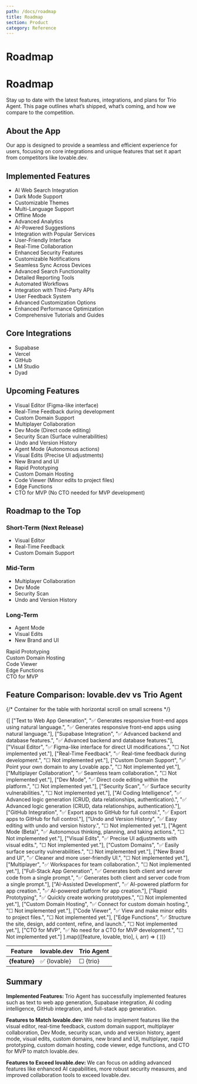 ```yaml
---
path: /docs/roadmap
title: Roadmap
section: Product
category: Reference
---
```


# Roadmap
# Roadmap

Stay up to date with the latest features, integrations, and plans for Trio Agent. This page outlines what’s shipped, what’s coming, and how we compare to the competition.

## About the App

Our app is designed to provide a seamless and efficient experience for users, focusing on core integrations and unique features that set it apart from competitors like lovable.dev.

## Implemented Features

- AI Web Search Integration
- Dark Mode Support
- Customizable Themes
- Multi-Language Support
- Offline Mode
- Advanced Analytics
- AI-Powered Suggestions
- Integration with Popular Services
- User-Friendly Interface
- Real-Time Collaboration
- Enhanced Security Features
- Customizable Notifications
- Seamless Sync Across Devices
- Advanced Search Functionality
- Detailed Reporting Tools
- Automated Workflows
- Integration with Third-Party APIs
- User Feedback System
- Advanced Customization Options
- Enhanced Performance Optimization
- Comprehensive Tutorials and Guides

## Core Integrations

- Supabase
- Vercel
- GitHub
- LM Studio
- Dyad

## Upcoming Features

- Visual Editor (Figma-like interface)
- Real-Time Feedback during development
- Custom Domain Support
- Multiplayer Collaboration
- Dev Mode (Direct code editing)
- Security Scan (Surface vulnerabilities)
- Undo and Version History
- Agent Mode (Autonomous actions)
- Visual Edits (Precise UI adjustments)
- New Brand and UI
- Rapid Prototyping
- Custom Domain Hosting
- Code Viewer (Minor edits to project files)
- Edge Functions
- CTO for MVP (No CTO needed for MVP development)

## Roadmap to the Top

### Short-Term (Next Release)

- Visual Editor
- Real-Time Feedback
- Custom Domain Support

### Mid-Term

- Multiplayer Collaboration
- Dev Mode
- Security Scan
- Undo and Version History

### Long-Term

- Agent Mode
- Visual Edits
- New Brand and UI


Rapid Prototyping  
Custom Domain Hosting  
Code Viewer  
Edge Functions  
CTO for MVP  

<h2 style={{ textAlign: "center", color: "#4CAF50", marginBottom: "24px", fontWeight: "700", fontSize: "2.2em", letterSpacing: "-0.5px" }}>
  Feature Comparison: lovable.dev vs Trio Agent
</h2>

{/* Container for the table with horizontal scroll on small screens */}
<div
  style={{
    overflowX: "auto",
    maxWidth: "100vw",
    width: "100%",
    WebkitOverflowScrolling: "touch",
    marginBottom: "32px",
    boxShadow: "0 8px 25px rgba(0, 0, 0, 0.08)",
    borderRadius: "10px",
    boxSizing: "border-box"
  }}
  tabIndex={0}
  aria-label="Feature comparison table scrollable container"
>
  <table
    style={{
      width: "100%",
      minWidth: "650px",
      borderCollapse: "separate",
      borderSpacing: "0",
      tableLayout: "fixed",
      wordWrap: "break-word",
      borderRadius: "10px",
      overflow: "hidden",
      border: "1px solid #d3e9d3"
    }}
  >
    <thead>
      <tr>
        <th style={{ padding: "16px 20px", textAlign: "left", verticalAlign: "top", borderBottom: "1px solid #d3e9d3", background: "#e8f5e9", fontWeight: "700", color: "#4CAF50", wordBreak: "break-word", whiteSpace: "normal", position: "sticky", top: "0", zIndex: "10", borderTopLeftRadius: "10px" }}>Feature</th>
        <th style={{ padding: "16px 20px", textAlign: "left", verticalAlign: "top", borderBottom: "1px solid #d3e9d3", background: "#e8f5e9", fontWeight: "700", color: "#4CAF50", wordBreak: "break-word", whiteSpace: "normal", position: "sticky", top: "0", zIndex: "10" }}>lovable.dev</th>
        <th style={{ padding: "16px 20px", textAlign: "left", verticalAlign: "top", borderBottom: "1px solid #d3e9d3", background: "#e8f5e9", fontWeight: "700", color: "#4CAF50", wordBreak: "break-word", whiteSpace: "normal", position: "sticky", top: "0", zIndex: "10", borderTopRightRadius: "10px" }}>Trio Agent</th>
      </tr>
    </thead>
    <tbody>
      {[
        ["Text to Web App Generation", "✅ Generates responsive front-end apps using natural language.", "✅ Generates responsive front-end apps using natural language."],
        ["Supabase Integration", "✅ Advanced backend and database features.", "✅ Advanced backend and database features."],
        ["Visual Editor", "✅ Figma-like interface for direct UI modifications.", "☐ Not implemented yet."],
        ["Real-Time Feedback", "✅ Real-time feedback during development.", "☐ Not implemented yet."],
        ["Custom Domain Support", "✅ Point your own domain to any Lovable app.", "☐ Not implemented yet."],
        ["Multiplayer Collaboration", "✅ Seamless team collaboration.", "☐ Not implemented yet."],
        ["Dev Mode", "✅ Direct code editing within the platform.", "☐ Not implemented yet."],
        ["Security Scan", "✅ Surface security vulnerabilities.", "☐ Not implemented yet."],
        ["AI Coding Intelligence", "✅ Advanced logic generation (CRUD, data relationships, authentication).", "✅ Advanced logic generation (CRUD, data relationships, authentication)."],
        ["GitHub Integration", "✅ Export apps to GitHub for full control.", "✅ Export apps to GitHub for full control."],
        ["Undo and Version History", "✅ Easy editing with undo and version history.", "☐ Not implemented yet."],
        ["Agent Mode (Beta)", "✅ Autonomous thinking, planning, and taking actions.", "☐ Not implemented yet."],
        ["Visual Edits", "✅ Precise UI adjustments with visual edits.", "☐ Not implemented yet."],
        ["Custom Domains", "✅ Easily surface security vulnerabilities.", "☐ Not implemented yet."],
        ["New Brand and UI", "✅ Cleaner and more user-friendly UI.", "☐ Not implemented yet."],
        ["Multiplayer", "✅ Workspaces for team collaboration.", "☐ Not implemented yet."],
        ["Full-Stack App Generation", "✅ Generates both client and server code from a single prompt.", "✅ Generates both client and server code from a single prompt."],
        ["AI-Assisted Development", "✅ AI-powered platform for app creation.", "✅ AI-powered platform for app creation."],
        ["Rapid Prototyping", "✅ Quickly create working prototypes.", "☐ Not implemented yet."],
        ["Custom Domain Hosting", "✅ Connect for custom domain hosting.", "☐ Not implemented yet."],
        ["Code Viewer", "✅ View and make minor edits to project files.", "☐ Not implemented yet."],
        ["Edge Functions", "✅ Structure the site, design, add content, refine, and launch.", "☐ Not implemented yet."],
        ["CTO for MVP", "✅ No need for a CTO for MVP development.", "☐ Not implemented yet."]
      ].map(([feature, lovable, trio], i, arr) => (
        <tr key={feature} style={{ backgroundColor: i % 2 === 0 ? "#ffffff" : "#f5fcf5" }}>
          <td style={{
            padding: "16px 20px",
            textAlign: "left",
            verticalAlign: "top",
            borderBottom: i === arr.length - 1 ? "none" : "1px solid #d3e9d3",
            color: "#333",
            wordBreak: "break-word",
            whiteSpace: "normal"
          }}>
            <strong>{feature}</strong>
          </td>
          <td style={{
            padding: "16px 20px",
            textAlign: "left",
            verticalAlign: "top",
            borderBottom: i === arr.length - 1 ? "none" : "1px solid #d3e9d3",
            color: "#333",
            wordBreak: "break-word",
            whiteSpace: "normal"
          }}>
            <span style={{ color: "#28a745", fontWeight: "bold", fontSize: "1.25em", marginRight: "5px" }}>✅</span> {lovable}
          </td>
          <td style={{
            padding: "16px 20px",
            textAlign: "left",
            verticalAlign: "top",
            borderBottom: i === arr.length - 1 ? "none" : "1px solid #d3e9d3",
            color: "#333",
            wordBreak: "break-word",
            whiteSpace: "normal"
          }}>
            <span style={{ color: "#dc3545", fontWeight: "bold", fontSize: "1.25em", marginRight: "5px" }}>☐</span> {trio}
          </td>
        </tr>
      ))}
    </tbody>
  </table>
</div>

<h2 style={{ textAlign: "center", color: "#4CAF50", marginBottom: "24px", fontWeight: "700", fontSize: "2.2em", letterSpacing: "-0.5px" }}>
  Summary
</h2>


<div
  style={{
    backgroundColor: "#ffffff",
    padding: "24px",
    borderRadius: "10px",
    boxShadow: "0 8px 25px rgba(0, 0, 0, 0.08)",
    marginTop: "32px",
    border: "1px solid #d3e9d3",
    wordWrap: "break-word",
    overflowWrap: "break-word",
    hyphens: "auto",
    maxWidth: "100vw",
    boxSizing: "border-box"
  }}
>
  <p
    style={{
      marginBottom: "18px",
      fontSize: "1.05rem",
      color: "#333",
      wordBreak: "break-word",
      overflowWrap: "break-word",
      hyphens: "auto",
      whiteSpace: "normal",
      lineHeight: 1.6
    }}
  >
    <strong style={{ color: "#4CAF50", fontWeight: 700, display: "block", marginBottom: 8, fontSize: "1.1em" }}>
      Implemented Features:
    </strong>
    Trio Agent has successfully implemented features such as text to web app generation, Supabase integration, AI coding intelligence, GitHub integration, and full-stack app generation.
  </p>
  <p
    style={{
      marginBottom: "18px",
      fontSize: "1.05rem",
      color: "#333",
      wordBreak: "break-word",
      overflowWrap: "break-word",
      hyphens: "auto",
      whiteSpace: "normal",
      lineHeight: 1.6
    }}
  >
    <strong style={{ color: "#4CAF50", fontWeight: 700, display: "block", marginBottom: 8, fontSize: "1.1em" }}>
      Features to Match lovable.dev:
    </strong>
    We need to implement features like the visual editor, real-time feedback, custom domain support, multiplayer collaboration, Dev Mode, security scan, undo and version history, agent mode, visual edits, custom domains, new brand and UI, multiplayer, rapid prototyping, custom domain hosting, code viewer, edge functions, and CTO for MVP to match lovable.dev.
  </p>
  <p
    style={{
      marginBottom: 0,
      fontSize: "1.05rem",
      color: "#333",
      wordBreak: "break-word",
      overflowWrap: "break-word",
      hyphens: "auto",
      whiteSpace: "normal",
      lineHeight: 1.6
    }}
  >
    <strong style={{ color: "#4CAF50", fontWeight: 700, display: "block", marginBottom: 8, fontSize: "1.1em" }}>
      Features to Exceed lovable.dev:
    </strong>
    We can focus on adding advanced features like enhanced AI capabilities, more robust security measures, and improved collaboration tools to exceed lovable.dev.
  </p>
</div>